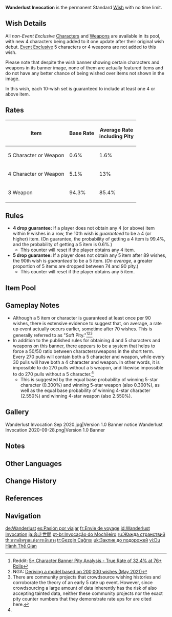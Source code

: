 {{Wish
|name              = Wanderlust Invocation
|image             = Wanderlust Invocation 2020-11-11.png
|type              = Standard
|duration          = perm
|time_start        = 2020-09-28 10:00:00
|time_start_offset = GMT+8
|time_end          = none
}}
{{Description|Dear Travelers:<br><br>The standard wish "Wanderlust Invocation" is now available! Win new characters, grab new weapons, and assemble your dream team!<br><br>In this no time-limit wish, every 10-wish set includes at least one 4-star or higher character or weapon.<ref>Twitter: [https://twitter.com/GenshinImpact/status/1310580022885994498 Event Announcement]</ref>}}

'''Wanderlust Invocation''' is the permanent Standard [[Wish]] with no time limit.

==Wish Details==
All ''non-Event Exclusive'' [[Character]]s and [[Weapon]]s are available in its pool, with new 4{{star}} characters being added to it one update after their original wish debut. [[Character/List#Event Exclusive Characters|Event Exclusive]] 5{{star}} characters or 4{{star}} weapons are not added to this wish.

Please note that despite the wish banner showing certain characters and weapons in its banner image, none of them are actually featured items and do not have any better chance of being wished over items not shown in the image.

In this wish, each 10-wish set is guaranteed to include at least one 4{{star}} or above item.

==Rates==
{|class="wikitable align-center"
!Item !! Base Rate !! Average Rate<br>including Pity
|-
|5{{star}} Character or Weapon
|0.6% || 1.6%
|-
|4{{star}} Character or Weapon
|5.1% || 13%
|-
|3{{star}} Weapon
|94.3% || 85.4%
|}

==Rules==
*'''4{{star}} drop guarantee:''' If a player does not obtain any 4{{star}} (or above) item within 9 wishes in a row, the 10th wish is ''guaranteed'' to be a 4{{star}} (or higher) item. (On guarantee, the probability of getting a 4{{star}} item is 99.4%, and the probability of getting a 5{{star}} item is 0.6%.)
**This counter will reset if the player obtains any 4{{star}} item.
*'''5{{star}} drop guarantee:''' If a player does not obtain any 5{{star}} item after 89 wishes, the 90th wish is ''guaranteed'' to be a 5{{star}} item. (''On average'', a greater proportion of 5{{star}} items are dropped between 74 and 90 pity.)
**This counter will reset if the player obtains any 5{{star}} item.

==Item Pool==
{{Wish Pool
|character_5   = Dehya; Diluc; Jean; Keqing; Mona; Qiqi; Tighnari; Yumemizuki Mizuki
|character_4   = Amber; Barbara; Beidou; Bennett; Candace; Charlotte; Chevreuse; Chongyun; Collei; Diona; Dori; Faruzan; Fischl; Freminet; Gaming; Gorou; Kachina; Kaeya; Kaveh; Kirara; Kujou Sara; Kuki Shinobu; Lan Yan; Layla; Lisa; Lynette; Mika; Ningguang; Noelle; Ororon; Razor; Rosaria; Sayu; Sethos; Shikanoin Heizou; Sucrose; Thoma; Xiangling; Xingqiu; Xinyan; Yanfei; Yaoyao; Yun Jin
|weapon_5      = Amos' Bow; Aquila Favonia; Lost Prayer to the Sacred Winds; Primordial Jade Winged-Spear; Skyward Atlas; Skyward Blade; Skyward Harp; Skyward Pride; Skyward Spine; Wolf's Gravestone
|weapon_4      = Dragon's Bane; Eye of Perception; Favonius Codex; Favonius Greatsword; Favonius Lance; Favonius Sword; Favonius Warbow; Lion's Roar; Rainslasher; Rust; Sacrificial Bow; Sacrificial Fragments; Sacrificial Greatsword; Sacrificial Sword; The Bell; The Flute; The Stringless; The Widsith
|weapon_3      = Black Tassel; Bloodtainted Greatsword; Cool Steel; Debate Club; Emerald Orb; Ferrous Shadow; Harbinger of Dawn; Magic Guide; Raven Bow; Sharpshooter's Oath; Skyrider Sword; Slingshot; Thrilling Tales of Dragon Slayers
}}

==Gameplay Notes==
* Although a 5{{star}} item or character is guaranteed at least once per 90 wishes, there is extensive evidence to suggest that, on average, a rate up event actually occurs earlier, sometime after 70 wishes. This is generally referred to as "Soft Pity."<ref>Reddit: [https://www.reddit.com/r/Genshin_Impact/comments/jvmnac/5_character_banner_pity_analysis_true_rate_of_324/ 5* Character Banner Pity Analysis - True Rate of 32.4% at 76+ Rolls]</ref><ref name="NGA thread">NGA: [https://bbs.nga.cn/read.php?tid=26754637&rand=214 Deriving a model based on 200,000 wishes (May 2021)]</ref><ref group="Note">There are community projects that crowdsource wishing histories and corroborate the theory of an early 5{{star}} rate up event. However, since crowdsourcing a large amount of data inherently has the risk of also accepting tainted data, neither these community projects nor the exact pity counter numbers that they demonstrate rate ups for are cited here.</ref>
* In addition to the published rules for obtaining 4{{star}} and 5{{star}} characters and weapons on this banner, there appears to be a system that helps to force a 50/50 ratio between characters/weapons in the short term. Every 270 pulls will contain both a 5{{star}} character and weapon, while every 30 pulls will have both a 4{{star}} character and weapon. In other words, it is impossible to do 270 pulls without a 5{{star}} weapon, and likewise impossible to do 270 pulls without a 5{{star}} character.<ref name="NGA thread" />
** This is suggested by the equal base probability of winning 5-star character (0.300%) and winning 5-star weapon (also 0.300%), as well as the equal base probability of winning 4-star character (2.550%) and winning 4-star weapon (also 2.550%).

==Gallery==
<gallery>
Wanderlust Invocation Sep 2020.jpg|Version 1.0 Banner notice
Wanderlust Invocation 2020-09-28.png|Version 1.0 Banner
</gallery>

==Notes==
{{Reflist|note=1}}

==Other Languages==
{{Other Languages
|en        = Wanderlust Invocation
|zhs       = 奔行世间
|zhs_rm    = Bēnxíng Shìjiān
|zht       = 奔行世間
|zht_rm    = Bēnxíng Shìjiān
|zh_tl     = Running About the World
|ja        = 奔走世間
|ja_rm     = Honsou Seken{{Assumed}}
|ja_tl     = Running About the World
|ko        = {{tt|세상|世上}} {{tt|여행|旅行}}
|ko_tl     = World Travel
|es        = Pasión por viajar
|es_tl     = Passion for Traveling
|fr        = Envie de voyage
|fr_tl     = Desire to Travel
|ru        = Жажда странствий
|ru_tl     = Wanderlust
|th        = การอธิษฐานแห่งการเดินทาง
|th_rm     = Kan Athitthan haeng Kan Doenthang
|th_tl     = Prayers of the Wandering
|vi        = {{tt|Du Hành Thế Gian|遊行世間}}
|vi_tl     = World Travel
|de        = Wanderlust
|de_tl     = Wanderlust
|id        = Wanderlust Invocation
|pt        = Invocação do Mochileiro
|pt_tl     = Hitchhiker's Invocation
|tr        = Gezgin Çağrısı
|tr_tl     = Traveler Invocation
|it        = Evocazione vagabondante
|it_tl     = Wandering Evocation
}}

==Change History==
{{Change History|1.0}}

==References==
{{Reflist}}

==Navigation==
{{Wish Navbox}}

[[de:Wanderlust]]
[[es:Pasión por viajar]]
[[fr:Envie de voyage]]
[[id:Wanderlust Invocation]]
[[ja:奔走世間]]
[[pt-br:Invocação do Mochileiro]]
[[ru:Жажда странствий]]
[[th:การอธิษฐานแห่งการเดินทาง]]
[[tr:Gezgin Çağrısı]]
[[uk:Заклик до подорожей]]
[[vi:Du Hành Thế Gian]]